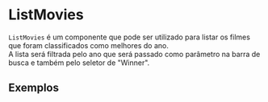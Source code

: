 
<Meta title="Pages/List/components/ListMovies" of={ListMoviesStories} />

# ListMovies

`ListMovies` é um componente que pode ser utilizado para listar os filmes que foram classificados como melhores do ano.<br/>
A lista será filtrada pelo ano que será passado como parâmetro na barra de busca e também pelo seletor de "Winner".<br/>

## Exemplos
<Story of={ListMoviesStories.Default} />


